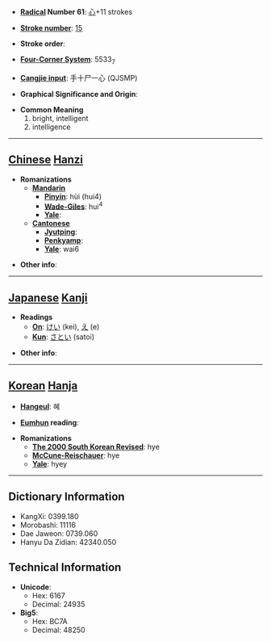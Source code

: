 * '''[[Wiktionary:Chinese radical index| Radical]] Number 61''': [[Wiktionary:Chinese radical index 心|心]]+11 strokes

* '''[[Wiktionary:Chinese total strokes index|Stroke number]]''': [[Wiktionary:Chinese total strokes index 15|15]]

* '''Stroke order''': 

* '''[[Wiktionary:Chinese four corner index|Four-Corner System]]''': 5533<sub>7</sub>

* '''[[Wiktionary:Chinese Cangjie index|Cangjie input]]''': 手十尸一心 (QJSMP)

* '''Graphical Significance and Origin''': 

* '''Common Meaning'''
*#bright, intelligent
*# intelligence


----

== [[Chinese]] [[Hanzi]] ==

* '''Romanizations'''
** '''[[Mandarin]]'''
*** '''[[Pinyin]]''': hùi (hui4)
*** '''[[Wade-Giles]]''': hui<sup>4</sup>
*** '''[[Yale]]''': 
** '''[[Cantonese]]'''
*** '''[[Jyutping]]''':
*** '''[[Penkyamp]]''': 
*** '''[[Yale]]''': wai6

* '''Other info''': 

----

== [[Japanese]] [[Kanji]] ==

* '''Readings'''
** '''[[On]]''': [[けい]] (kei), [[え]] (e)
** '''[[Kun]]''': [[さとい]] (satoi)

* '''Other info''':  

----

== [[Korean]] [[Hanja]] ==

* '''[[Hangeul]]''': 혜

* '''[[Eumhun]] reading''': 

* '''Romanizations'''
** '''[[The 2000 South Korean Revised Romanization|The 2000 South Korean Revised]]''': hye
** '''[[McCune-Reischauer]]''': hye
** '''[[Yale]]''': hyey

----

== Dictionary Information ==

* KangXi: 0399.180
* Morobashi: 11116
* Dae Jaweon: 0739.060
* Hanyu Da Zidian: 42340.050

== Technical Information ==

* '''Unicode''':
** Hex: 6167
** Decimal: 24935
* '''Big5''':
** Hex: BC7A
** Decimal: 48250
